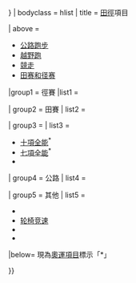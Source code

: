 {{Navbox
| name = 田径项目
| state = <includeonly>{{{state|{{{1|autocollapse}}}}}}</includeonly>
| bodyclass = hlist
| title = [[田徑]]項目

| above = 
* [[公路跑步]]
* [[越野跑]]
* [[競走]]
* [[田赛和径赛]]

<!--------------------- Track ------------------------>

|group1 = 徑賽
|list1 =
 {{Navbox |child |groupstyle=font-weight:normal;

  | group1 = [[短跑]]
  | list1 =
* [[50米賽跑|50公尺]]
* [[55米賽跑|55公尺]]
* [[60米跑|60公尺]]
* [[100码赛跑|100碼]]
* [[100米賽跑|100公尺]]<sup>*</sup>
* [[150米短跑]]
* [[200米賽跑|200公尺]]<sup>*</sup>{{small|（{{le|200米直道赛跑|200 metres straight|直道}}）}}
* [[400米賽跑|400公尺]]<sup>*</sup>
* [[440碼短跑]]

  | group2 = [[跨欄]]
  | list2 =
* [[50米跨欄|50公尺]]
* {{le|55米跨欄|55 metres hurdles|55公尺}}
* [[60米跨欄|60公尺]]
* {{le|80米跨欄|80 metres hurdles|80公尺}}
* [[100米跨欄|100公尺]]<sup>*</sup>
* [[110米跨欄|110公尺]]<sup>*</sup>
* {{le|200米跨欄|200 metres hurdles|200公尺}}{{small|（{{le|低栏|Low hurdles}}）}}
* {{le|300米跨欄|300 metres hurdles|300公尺}}
* [[400米跨欄|400公尺]]<sup>*</sup>

  | group3 = [[中長跑]]
  | list3 =
* {{le|500米賽跑|500 metres|500公尺}}
* {{le|600米賽跑|600 metres|600公尺}}
* [[800米賽跑|800公尺]]<sup>*</sup>
* [[1000米跑|1000公尺]]
* [[1500米賽跑|1500公尺]]<sup>*</sup>
* [[1英里賽跑|1英里]]
* {{le|2000米障碍赛|2000 metres steeplechase|2000公尺障礙}}
* [[3000米賽跑|3000公尺]]
* [[3000米障碍赛|3000公尺障礙]]<sup>*</sup>
* [[2英里賽跑|2英里]]

  | group4 = [[長跑]]
  | list4 =
* [[5000米賽跑|5000公尺]]<sup>*</sup>
* [[10000米賽跑|10,000公尺]]<sup>*</sup>
* {{le|20000米賽跑|20000 metres|20000公尺}}
* [[一小時跑]]

  | group5 = [[接力賽跑|接力]]
  | list5 =
* [[400米接力賽跑|4 × 100公尺]]<sup>*</sup>
* [[4 × 200公尺接力賽跑|4 × 200公尺]]
* [[1600米接力赛跑|4 × 400公尺]]<sup>*</sup>
* {{le|4 × 800公尺接力賽跑|4 × 800 metres relay|4 × 800公尺}}
* {{le|4 × 1500公尺接力賽跑|4 × 1500 metres relay|4 × 1500公尺}}
* {{le|混合距离接力赛跑|Distance medley relay}}
* {{le|混合短跑接力赛跑|Sprint medley relay}}
* {{le|瑞典接力跑|Swedish relay}}
* [[往返跨栏接力]]
 }}

<!--------------------- Field ------------------------>

| group2 = 田賽
| list2 =
 {{Navbox |child |groupstyle=font-weight:normal;

  | group1 = 投擲
  | list1 = <!--Alphabetical:-->
* [[鐵餅]]<sup>*</sup>
* [[鏈球]]<sup>*</sup>
* [[擲標槍]]<sup>*</sup>
* [[鉛球]]<sup>*</sup>
* {{le|掷重物|Weight throw}}
* {{le|掷垒球 (田径)|Softball throw|掷垒球}}

  | group2 = 跳躍
  | list2 =
* [[跳高]]<sup>*</sup>{{small|（[[立定跳高]]）}}
* [[跳遠]]<sup>*</sup>{{small|（[[立定跳遠]]）}}
* [[三級跳遠]]<sup>*</sup>{{small|（{{le|立定三級跳遠|Standing triple jump}}）}}
* [[撑杆跳高]]<sup>*</sup>
 }}

<!-------------------- Combined ---------------------->

| group3 = {{le|田徑混合賽事|Combined track and field events|混合}}
| list3 =
* [[十項全能]]<sup>*</sup>
* [[七項全能]]<sup>*</sup>
* {{le|五項全能|Athletics pentathlon}}{{small|（{{le|女子五項全能|Women's pentathlon}}、{{le|田赛五项全能|Throws pentathlon}}）}}

<!---------------------- Road ------------------------>

| group4 = 公路
| list4 =
 {{Navbox |child |groupstyle=font-weight:normal;

  | group1 = 賽跑
  | list1 =
* {{le|5公里跑|5K run|5公里}}
* {{le|10公里跑|10K run|10公里}}
* {{le|15公里跑|15K run|15公里}}
* [[20公里跑|20公里]]
* [[10英里跑|10英里]]
* [[半程馬拉松]]
* [[25公里跑|25公里]]
* [[30公里跑|30公里]]
* [[馬拉松]]<sup>*</sup>
* [[驛傳競走]]
* [[超級馬拉松]]

  | group2 = 競走
  | list2 =
* {{le|10公里競走|10 kilometres race walk|10公里}}
* [[20公里競走|20公里]]<sup>*</sup>
* [[50公里競走|50公里]]<sup>*</sup>
* {{le|50英里競走|50 miles race walk|50英里}}
* {{le|100公里競走|100 kilometres race walk|100公里}}
 }}

| group5 = 其他
| list5 =
* {{le|多日赛|Multi-day race}}
* [[轮椅竞速]]
* {{le|Racerunning}}
* {{le|倒跑|Backward running}}

|below=
現為[[夏季奧林匹克運動會田徑比賽#項目|奧運項目]]標示「*」

}}<noinclude>
{{collapsible option |statename=optional |default=collapsed}}

[[Category:体育模板|{{PAGENAME}}]]
[[Category:田徑| ]]
[[Category:田徑項目| ]]
</noinclude>